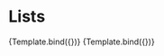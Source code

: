 

<Meta title="List" component={List} />


# Lists

<Canvas>
  <Story
    name="List Disc"
    args={{
      items: [
        "Good morning.",
        `Thou hast had a good night's sleep, I hope.`,
        "Thou hast had a good afternoon",
        "Good night.",
      ],
    }}
  >
    {Template.bind({})}
  </Story>
</Canvas>

<Canvas>
  <Story
    name="List Circle"
    args={{
      type: "circle",
      items: [
        "Good morning.",
        `Thou hast had a good night's sleep, I hope.`,
        "Thou hast had a good afternoon",
        "Good night.",
      ],
    }}
  >
    {Template.bind({})}
  </Story>
</Canvas>
